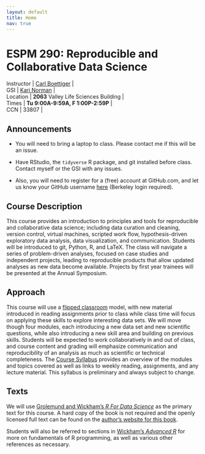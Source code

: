 ```yaml
---
layout: default
title: Home
nav: true
---
```


# ESPM 290: Reproducible and Collaborative Data Science


| Instructor | [Carl Boettiger](http://carlboettiger.info) <a href="mailto:cboettig@gmail.com" title="email"><i class="fa fa-envelope"></i></a><a href="https://twitter.com/cboettig" title="Twitter"> <i class="fa fa-twitter"></i></a> <a href="https://github.com/cboettig" title="GitHub"><i class="fa fa-github"></i></a> |  
| GSI        | [Kari Norman](mailto:kari.norman.314@gmail.com) <a href="mailto:kari.norman.314@gmail.com" title="email"><i class="fa fa-envelope"></i></a> <a href="https://github.com/karinorman" title="GitHub"><i class="fa fa-github"></i></a> |  
| Location   | **2063** Valley Life Sciences Building   |   
| Times      | **Tu 9:00A-9:59A, F 1:00P-2:59P**        |  
| CCN        | 33807                                    |  



## Announcements

- You will need to bring a laptop to class.  Please contact me if this will be an issue.

- Have RStudio, the `tidyverse` R package, and git installed before class. Contact myself or the GSI with any issues.

- Also, you will need to register for a (free) account at GitHub.com, and let us know your GitHub username [here](https://docs.google.com/a/berkeley.edu/forms/d/e/1FAIpQLScGfha3l_l8sBRgOILbEflGlChOOqvg44sXOa5ZVgsbRPMpIg/viewform) (Berkeley login required).

## Course Description

This course provides an introduction to principles and tools for
reproducible and collaborative data science; including data curation
and cleaning, version control, virtual machines, scripted work flow,
hypothesis-driven exploratory data analysis, data visualization,
and communication. Students will be introduced to git, Python, R,
and LaTeX. The class will navigate a series of problem-driven
analyses, focused on case studies and independent projects, leading to
reproducible products that allow updated analyses as new data become
available. Projects by first year trainees will be presented at the
Annual Symposium.

## Approach

This course will use a [flipped classroom](https://en.wikipedia.org/wiki/Flipped_classroom) model, with new material
introduced in reading assignments prior to class while class time will
focus on applying these skills to explore interesting data sets. We
will move though four modules, each introducing a new data set and
new scientific questions, while also introducing a new skill area and 
building on previous skills. Students will be expected to work collaboratively
in and out of class, and course content and grading will emphasize
communication and reproducibility of an analysis as much as scientific
or technical completeness.  The [Course Syllabus](https://ds421.github.io/rcds/syllabus.html)
provides an overview of the modules and topics covered as well as links
to weekly reading, assignments, and any lecture material.  This syllabus
is preliminary and always subject to change.

## Texts

We will use [Grolemund and Wickham's *R For Data Science*](http://amzn.to/2aHLAQ1) 
as the primary text for this course. A hard copy of the book is not
required and the openly licensed full text can be found on the [author's website for this book](http://r4ds.had.co.nz/).

Students will also be referred to sections in [Wickham's *Advanced R*](http://adv-r.had.co.nz/) for more on 
fundamentals of R programming, as well as various other references as necessary.

